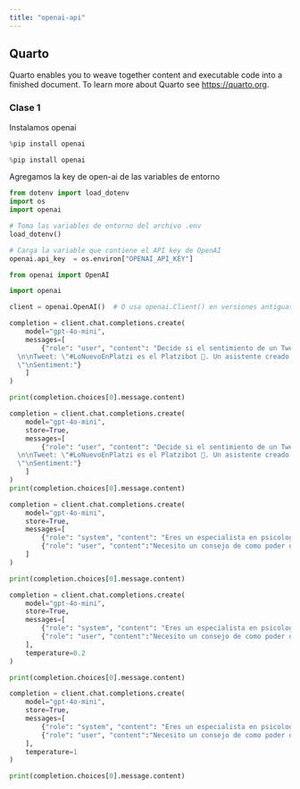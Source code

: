 ```yaml
---
title: "openai-api"
---
```


## Quarto

Quarto enables you to weave together content and executable code into a finished document. To learn more about Quarto see <https://quarto.org>.

### Clase 1

Instalamos openai
```python
%pip install openai
```

```python
%pip install openai 
```

Agregamos la key de open-ai de las variables de entorno
```python
from dotenv import load_dotenv
import os
import openai

# Toma las variables de entorno del archivo .env
load_dotenv() 

# Carga la variable que contiene el API key de OpenAI
openai.api_key  = os.environ["OPENAI_API_KEY"]
```


```python
from openai import OpenAI
```

```python
import openai

client = openai.OpenAI()  # O usa openai.Client() en versiones antiguas

completion = client.chat.completions.create(
    model="gpt-4o-mini",
    messages=[
        {"role": "user", "content": "Decide si el sentimiento de un Tweet es positivo, neutral, o negativo. \
  \n\nTweet: \"#LoNuevoEnPlatzi es el Platzibot 🤖. Un asistente creado con Inteligencia Artificial para acompañarte en tu proceso de aprendizaje.\
  \"\nSentiment:"}
    ]
)

print(completion.choices[0].message.content)


```


```python

completion = client.chat.completions.create(
    model="gpt-4o-mini",
    store=True,
    messages=[
        {"role": "user", "content": "Decide si el sentimiento de un Tweet es positivo, neutral, o negativo. \
  \n\nTweet: \"#LoNuevoEnPlatzi es el Platzibot 🤖. Un asistente creado con Inteligencia Artificial para acompañarte en tu proceso de aprendizaje.\
  \"\nSentiment:"}
    ]
)
print(completion.choices[0].message.content)
```



```python
completion = client.chat.completions.create(
    model="gpt-4o-mini",
    store=True,
    messages=[
        {"role": "system", "content": "Eres un especialista en psicologia, pero tus consejos son todos como si los estuvieras rapeando"},
        {"role": "user", "content":"Necesito un consejo de como poder dejar de procastinar"}
    ]
)

print(completion.choices[0].message.content)
```




```python
completion = client.chat.completions.create(
    model="gpt-4o-mini",
    store=True,
    messages=[
        {"role": "system", "content": "Eres un especialista en psicologia, pero tus consejos son todos como si los estuvieras rapeando"},
        {"role": "user", "content":"Necesito un consejo de como poder dejar de procastinar"}
    ],
    temperature=0.2
)

print(completion.choices[0].message.content)
```



```python
completion = client.chat.completions.create(
    model="gpt-4o-mini",
    store=True,
    messages=[
        {"role": "system", "content": "Eres un especialista en psicologia, pero tus consejos son todos como si los estuvieras rapeando"},
        {"role": "user", "content":"Necesito un consejo de como poder dejar de procastinar"}
    ],
    temperature=1
)

print(completion.choices[0].message.content)
```